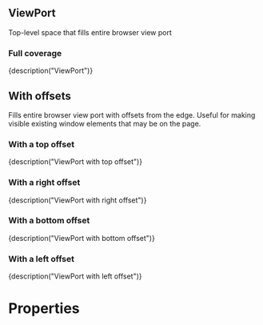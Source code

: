
<CommonHeader />

<Meta title="Components|ViewPort" component={ViewPort} />

## ViewPort

Top-level space that fills entire browser view port

### Full coverage

<Preview>
	<Story name="Default">
		<ViewPort style={blue}>{description("ViewPort")}</ViewPort>
	</Story>
</Preview>

## With offsets

Fills entire browser view port with offsets from the edge. Useful for making visible existing
window elements that may be on the page.

### With a top offset

<Preview>
	<Story name="Top offset">
		<ViewPort style={blue} top={50}>
			{description("ViewPort with top offset")}
		</ViewPort>
	</Story>
</Preview>

### With a right offset

<Preview>
	<Story name="Right offset">
		<ViewPort style={blue} right={50}>
			{description("ViewPort with right offset")}
		</ViewPort>
	</Story>
</Preview>

### With a bottom offset

<Preview>
	<Story name="Bottom offset">
		<ViewPort style={blue} bottom={50}>
			{description("ViewPort with bottom offset")}
		</ViewPort>
	</Story>
</Preview>

### With a left offset

<Preview>
	<Story name="Left offset">
		<ViewPort style={blue} left={50}>
			{description("ViewPort with left offset")}
		</ViewPort>
	</Story>
</Preview>

# Properties

<Props of={ViewPort} />
